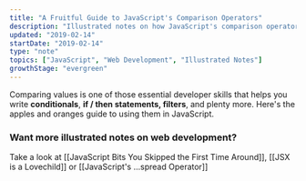 ```yaml
---
title: "A Fruitful Guide to JavaScript's Comparison Operators"
description: "Illustrated notes on how JavaScript's comparison operators work"
updated: "2019-02-14"
startDate: "2019-02-14"
type: "note"
topics: ["JavaScript", "Web Development", "Illustrated Notes"]
growthStage: "evergreen"
---
```



<RemoteImage
	width="400px"
	src="https://res.cloudinary.com/dg3gyk0gu/image/upload/c_scale,w_400/v1592833720/maggieappleton.com/egghead-course-notes/fruit-comparison/thumb_2x.png"
	alt="One small apple being compared to a large pile of apples"
/>

<IntroParagraph>

Comparing values is one of those essential developer skills that helps you write **conditionals**, **if / then statements, filters**, and plenty more. Here's the apples and oranges guide to using them in JavaScript.

</IntroParagraph>

<RemoteImage
	alt="JavaScript's comparison operators give us a way of comparing values"
	src="https://res.cloudinary.com/dg3gyk0gu/image/upload/c_scale,f_auto,q_auto:good,w_1200/v1592262865/maggieappleton.com/egghead-course-notes/fruit-comparison/FruitComparison_P1.png"
/>

<RemoteImage
	alt="Equality comes in loose and strict varieties. You should always use strict equality."
	src="https://res.cloudinary.com/dg3gyk0gu/image/upload/c_scale,f_auto,q_auto:good,w_1200/v1592262864/maggieappleton.com/egghead-course-notes/fruit-comparison/FruitComparison_P2.png"
/>

<RemoteImage
	alt="Inequality follows the same loose and strict rules as equality"
	src="https://res.cloudinary.com/dg3gyk0gu/image/upload/c_scale,f_auto,q_auto:good,w_1200/v1592262862/maggieappleton.com/egghead-course-notes/fruit-comparison/FruitComparison_P3.png"
/>

<RemoteImage
	alt="Relational equality let's us check which value is greater"
	src="https://res.cloudinary.com/dg3gyk0gu/image/upload/c_scale,f_auto,q_auto:good,w_1200/v1592262863/maggieappleton.com/egghead-course-notes/fruit-comparison/FruitComparison_P4.png"
/>

### Want more illustrated notes on web development?

Take a look at [[JavaScript Bits You Skipped the First Time Around]], [[JSX is a Lovechild]] or [[JavaScript's ...spread Operator]]
